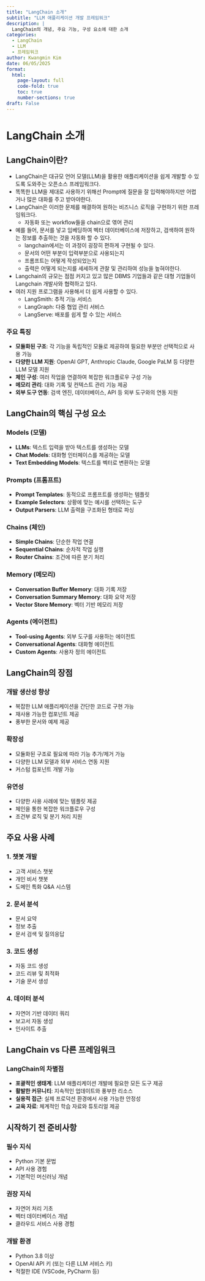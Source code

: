 ---
title: "LangChain 소개"
subtitle: "LLM 애플리케이션 개발 프레임워크"
description: |
  LangChain의 개념, 주요 기능, 구성 요소에 대한 소개
categories:
  - LangChain
  - LLM
  - 프레임워크
author: Kwangmin Kim
date: 06/05/2025
format: 
  html:
    page-layout: full
    code-fold: true
    toc: true
    number-sections: true
draft: False
---

# LangChain 소개

## LangChain이란?

* LangChain은 대규모 언어 모델(LLM)을 활용한 애플리케이션을 쉽게 개발할 수 있도록 도와주는 오픈소스 프레임워크다.
* 똑똑한 LLM을 제대로 사용하기 위해선 Prompt에 질문을 잘 입력해야하지만 어렵거나 많은 대화를 주고 받아야한다.
* LangChain은 이러한 문제를 해결하여 원하는 비즈니스 로직을 구현하기 위한 프레임워크다.
    * 자동화 또는 workflow들을 chain으로 엮어 관리
* 예를 들어, 문서를 넣고 임베딩하여 벡터 데이터베이스에 저장하고, 검색하여 원하는 정보를 추출하는 것을 자동화 할 수 있다.
    * langchain에서는 이 과정이 굉장히 편하게 구현될 수 있다.
    * 문서의 어떤 부분이 입력부분으로 사용되는지
    * 프롬프트는 어떻게 작성되었는지
    * 출력은 어떻게 되는지를 세세하게 관찰 및 관리하여 성능을 높혀야한다.
* Langchain의 규모는 점점 커지고 있고 많은 DBMS 기업들과 같은 대형 기업들이 Langchain 개발사와 협력하고 있다.
* 여러 지원 프로그램을 사용해서 더 쉽게 사용할 수 있다.
    * LangSmith: 추적 기능 서비스
    * LangGraph: 다중 협업 관리 서비스
    * LangServe: 배포를 쉽게 할 수 있는 서비스

### 주요 특징

* **모듈화된 구조**: 각 기능을 독립적인 모듈로 제공하여 필요한 부분만 선택적으로 사용 가능
* **다양한 LLM 지원**: OpenAI GPT, Anthropic Claude, Google PaLM 등 다양한 LLM 모델 지원
* **체인 구성**: 여러 작업을 연결하여 복잡한 워크플로우 구성 가능
* **메모리 관리**: 대화 기록 및 컨텍스트 관리 기능 제공
* **외부 도구 연동**: 검색 엔진, 데이터베이스, API 등 외부 도구와의 연동 지원

## LangChain의 핵심 구성 요소

### Models (모델)
* **LLMs**: 텍스트 입력을 받아 텍스트를 생성하는 모델
* **Chat Models**: 대화형 인터페이스를 제공하는 모델
* **Text Embedding Models**: 텍스트를 벡터로 변환하는 모델

### Prompts (프롬프트)
* **Prompt Templates**: 동적으로 프롬프트를 생성하는 템플릿
* **Example Selectors**: 상황에 맞는 예시를 선택하는 도구
* **Output Parsers**: LLM 출력을 구조화된 형태로 파싱

### Chains (체인)
* **Simple Chains**: 단순한 작업 연결
* **Sequential Chains**: 순차적 작업 실행
* **Router Chains**: 조건에 따른 분기 처리

### Memory (메모리)
* **Conversation Buffer Memory**: 대화 기록 저장
* **Conversation Summary Memory**: 대화 요약 저장
* **Vector Store Memory**: 벡터 기반 메모리 저장

### Agents (에이전트)
* **Tool-using Agents**: 외부 도구를 사용하는 에이전트
* **Conversational Agents**: 대화형 에이전트
* **Custom Agents**: 사용자 정의 에이전트

## LangChain의 장점

### 개발 생산성 향상
* 복잡한 LLM 애플리케이션을 간단한 코드로 구현 가능
* 재사용 가능한 컴포넌트 제공
* 풍부한 문서와 예제 제공

### 확장성
* 모듈화된 구조로 필요에 따라 기능 추가/제거 가능
* 다양한 LLM 모델과 외부 서비스 연동 지원
* 커스텀 컴포넌트 개발 가능

### 유연성
* 다양한 사용 사례에 맞는 템플릿 제공
* 체인을 통한 복잡한 워크플로우 구성
* 조건부 로직 및 분기 처리 지원

## 주요 사용 사례

### 1. 챗봇 개발
* 고객 서비스 챗봇
* 개인 비서 챗봇
* 도메인 특화 Q&A 시스템

### 2. 문서 분석
* 문서 요약
* 정보 추출
* 문서 검색 및 질의응답

### 3. 코드 생성
* 자동 코드 생성
* 코드 리뷰 및 최적화
* 기술 문서 생성

### 4. 데이터 분석
* 자연어 기반 데이터 쿼리
* 보고서 자동 생성
* 인사이트 추출

## LangChain vs 다른 프레임워크

### LangChain의 차별점
* **포괄적인 생태계**: LLM 애플리케이션 개발에 필요한 모든 도구 제공
* **활발한 커뮤니티**: 지속적인 업데이트와 풍부한 리소스
* **실용적 접근**: 실제 프로덕션 환경에서 사용 가능한 안정성
* **교육 자료**: 체계적인 학습 자료와 튜토리얼 제공

## 시작하기 전 준비사항

### 필수 지식
* Python 기본 문법
* API 사용 경험
* 기본적인 머신러닝 개념

### 권장 지식
* 자연어 처리 기초
* 벡터 데이터베이스 개념
* 클라우드 서비스 사용 경험

### 개발 환경
* Python 3.8 이상
* OpenAI API 키 (또는 다른 LLM 서비스 키)
* 적절한 IDE (VSCode, PyCharm 등)


